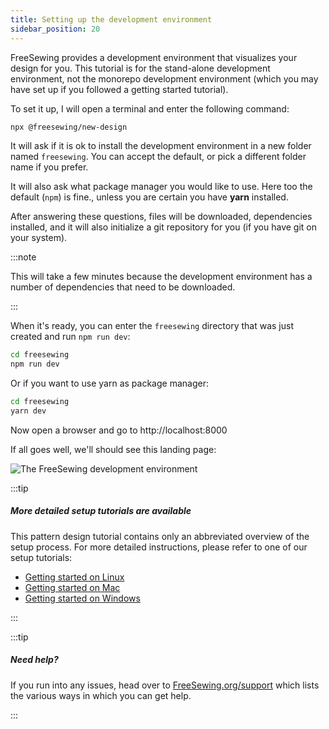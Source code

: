 ```yaml
---
title: Setting up the development environment
sidebar_position: 20
---
```


FreeSewing provides a development environment that visualizes your design for
you. This tutorial is for the stand-alone development environment, not the
monorepo development environment (which you may have set up if you followed a
getting started tutorial).

To set it up, I will open a terminal and enter the following command:

```sh
npx @freesewing/new-design
```

It will ask if it is ok to install the development environment in a new folder
named `freesewing`. You can accept the default, or pick a different folder name
if you prefer.

It will also ask what package manager you would like to use.
Here too the default (`npm`) is fine., unless you are certain you have **yarn** installed.

After answering these questions, files will be downloaded, dependencies installed,
and it will also initialize a git repository for you (if you have git on your system).

:::note

This will take a few minutes because the development environment has a number
of dependencies that need to be downloaded.

:::

When it's ready, you can enter the `freesewing` directory that was just created and run `npm run dev`:

```sh
cd freesewing
npm run dev
```

Or if you want to use yarn as package manager:

```sh
cd freesewing
yarn dev
```

Now open a browser and go to http://localhost:8000

If all goes well, we'll should see this landing page:

![The FreeSewing development environment](./nd.png)

:::tip

##### More detailed setup tutorials are available

This pattern design tutorial contains only an abbreviated overview
of the setup process.
For more detailed instructions, please refer to one of our setup tutorials:

- [Getting started on Linux](/tutorials/getting-started-linux)
- [Getting started on Mac](/tutorials/getting-started-mac)
- [Getting started on Windows](/tutorials/getting-started-windows)

:::

:::tip

##### Need help?

If you run into any issues, head over to [FreeSewing.org/support](https://next.freesewing.org/support)
which lists the various ways in which you can get help.

:::
